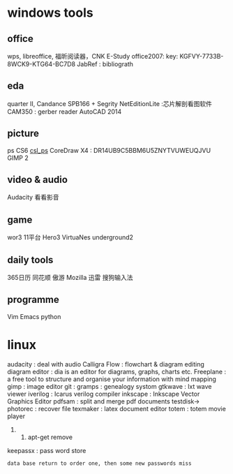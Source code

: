 = windows tools =
== office ==
wps, libreoffice, 福昕阅读器，CNK E-Study
office2007: key: KGFVY-7733B-8WCK9-KTG64-BC7D8
JabRef : bibliograth
== eda ==
quarter II, 
Candance SPB166 + Segrity
NetEditionLite :芯片解剖看图软件
CAM350 : gerber reader
AutoCAD 2014
== picture ==
ps CS6 [[csl_ps]]
CoreDraw X4 : DR14UB9C5BBM6U5ZNYTVUWEUQJVU
GIMP 2
== video & audio ==
Audacity
看看影音
== game ==
wor3
11平台
Hero3
VirtuaNes
underground2
== daily tools ==
365日历
同花顺
傲游
Mozilla
迅雷
搜狗输入法
== programme ==
Vim
Emacs
python

= linux =
audacity : deal with audio
Calligra Flow : flowchart & diagram editing
diagram editor : dia is an editor for diagrams, graphs, charts etc.
Freeplane : a free tool to structure and organise your information with mind mapping
gimp : image editor
git : 
gramps : genealogy systom
gtkwave : lxt wave viewer
iverilog : Icarus verilog compiler
inkscape : Inkscape Vector Graphics Editor
pdfsam : split and merge pdf documents
testdisk-> photorec : recover file
texmaker : latex document editor
totem : totem movie player


########### apt-get remove
keepassx : pass word store
 data base return to order one, then some new passwords miss
